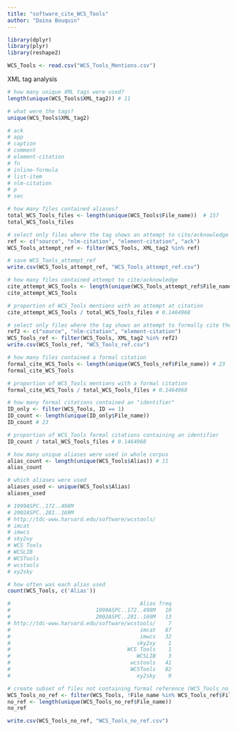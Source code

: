 ```yaml
---
title: "software_cite_WCS_Tools"
author: "Daina Bouquin"
---
```


```r
library(dplyr)
library(plyr)
library(reshape2)

WCS_Tools <- read.csv("WCS_Tools_Mentions.csv")
```

XML tag analysis
```r
# how many unique XML tags were used?
length(unique(WCS_Tools$XML_tag2)) # 11

# what were the tags?
unique(WCS_Tools$XML_tag2)

# ack 
# app 
# caption 
# comment 
# element-citation 
# fn 
# inline-formula 
# list-item 
# nlm-citation 
# p 
# sec

# how many files contained aliases?
total_WCS_Tools_files <- length(unique(WCS_Tools$File_name))  # 157
total_WCS_Tools_files

# select only files where the tag shows an attempt to cite/acknowledge (WCS_Tools_attempt_ref)
ref <- c("source", "nlm-citation", "element-citation", "ack")
WCS_Tools_attempt_ref <- filter(WCS_Tools, XML_tag2 %in% ref)

# save WCS_Tools_attempt_ref
write.csv(WCS_Tools_attempt_ref, "WCS_Tools_attempt_ref.csv")

# how many files contained attempt to cite/acknowledge
cite_attempt_WCS_Tools <- length(unique(WCS_Tools_attempt_ref$File_name)) # 23
cite_attempt_WCS_Tools

# proportion of WCS_Tools mentions with an attempt at citation
cite_attempt_WCS_Tools / total_WCS_Tools_files # 0.1464968

# select only files where the tag shows an attempt to formally cite the software (WCS_Tools_ref)
ref2 <- c("source", "nlm-citation", "element-citation")
WCS_Tools_ref <- filter(WCS_Tools, XML_tag2 %in% ref2)
write.csv(WCS_Tools_ref, "WCS_Tools_ref.csv")

# how many files contained a formal citation
formal_cite_WCS_Tools <- length(unique(WCS_Tools_ref$File_name)) # 23
formal_cite_WCS_Tools

# proportion of WCS_Tools mentions with a formal citation
formal_cite_WCS_Tools / total_WCS_Tools_files # 0.1464968

# how many formal citations contained an "identifier"
ID_only <- filter(WCS_Tools, ID == 1)
ID_count <- length(unique(ID_only$File_name))
ID_count # 23

# proportion of WCS_Tools formal citations containing an identifier
ID_count / total_WCS_Tools_files # 0.1464968

# how many unique aliases were used in whole corpus
alias_count <- length(unique(WCS_Tools$Alias)) # 11
alias_count

# which aliases were used
aliases_used <- unique(WCS_Tools$Alias)
aliases_used

# 1999ASPC..172..498M
# 2002ASPC..281..169M
# http://tdc-www.harvard.edu/software/wcstools/
# imcat
# imwcs
# sky2xy
# WCS Tools
# WCSLIB
# WCSTools
# wcstools
# xy2sky  

# how often was each alias used
count(WCS_Tools, c('Alias'))

#                                         Alias freq
#                           1999ASPC..172..498M   10
#                           2002ASPC..281..169M   13
# http://tdc-www.harvard.edu/software/wcstools/    7
#                                         imcat   67
#                                         imwcs   32
#                                        sky2xy    1
#                                     WCS Tools    1
#                                        WCSLIB    3
#                                      wcstools   41
#                                      WCSTools   82
#                                        xy2sky    9

# create subset of files not containing formal reference (WCS_Tools_no_ref)
WCS_Tools_no_ref <- filter(WCS_Tools, !File_name %in% WCS_Tools_ref$File_name)
no_ref <- length(unique(WCS_Tools_no_ref$File_name)) 
no_ref

write.csv(WCS_Tools_no_ref, "WCS_Tools_no_ref.csv")
```
